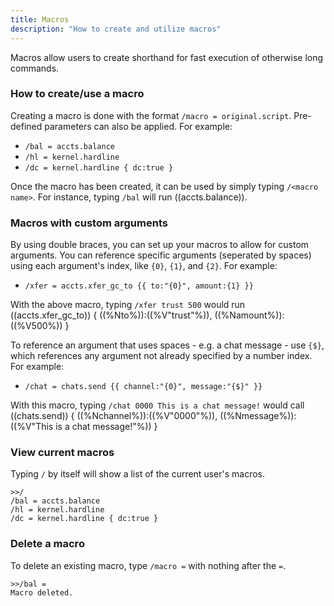 ```yaml
---
title: Macros
description: "How to create and utilize macros"
---
```


Macros allow users to create shorthand for fast execution of otherwise long commands.

### How to create/use a macro

Creating a macro is done with the format `/macro = original.script`. Pre-defined parameters can also be applied. For example:

- `/bal = accts.balance`
- `/hl = kernel.hardline`
- `/dc = kernel.hardline { dc:true }`

Once the macro has been created, it can be used by simply typing `/<macro name>`. For instance, typing `/bal` will run ((accts.balance)).

### Macros with custom arguments

By using double braces, you can set up your macros to allow for custom arguments. You can reference specific arguments (seperated by spaces) using each argument's index, like `{0}`, `{1}`, and `{2}`. For example:

- `/xfer = accts.xfer_gc_to {{ to:"{0}", amount:{1} }}`

With the above macro, typing `/xfer trust 500` would run ((accts.xfer_gc_to)) \{ ((%Nto%)):((%V"trust"%)), ((%Namount%)):((%V500%)) \}

To reference an argument that uses spaces - e.g. a chat message - use `{$}`, which references any argument not already specified by a number index. For example:

- `/chat = chats.send {{ channel:"{0}", message:"{$}" }}`

With this macro, typing `/chat 0000 This is a chat message!` would call ((chats.send)) \{ ((%Nchannel%)):((%V"0000"%)), ((%Nmessage%)):((%V"This is a chat message!"%)) \}

### View current macros

Typing `/` by itself will show a list of the current user's macros.

```
>>/
/bal = accts.balance
/hl = kernel.hardline
/dc = kernel.hardline { dc:true }
```

### Delete a macro

To delete an existing macro, type `/macro =` with nothing after the `=`.
```
>>/bal =
Macro deleted.
```
